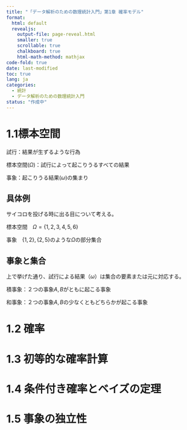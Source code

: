 ```yaml
---
title: "「データ解析のための数理統計入門」第1章 確率モデル"
format:
  html: default
  revealjs:
    output-file: page-reveal.html
    smaller: true
    scrollable: true
    chalkboard: true
    html-math-method: mathjax
code-fold: true
date: last-modified
toc: true
lang: ja
categories:
  - 統計
  - データ解析のための数理統計入門
status: "作成中"
---
```


# 1.1標本空間

試行：結果が生ずるような行為

標本空間($\Omega$)：試行によって起こりうるすべての結果

事象：起こりうる結果($\omega$)の集まり


## 具体例
サイコロを投げる時に出る目について考える。

標本空間　$\Omega=\{1,2,3,4,5,6\}$

事象　$\{1,2\},\{2,5\}$のような$\Omega$の部分集合

## 事象と集合

上で挙げた通り、試行による結果（$\omega$）は集合の要素または元に対応する。

積事象：２つの事象$A,B$がともに起こる事象

和事象：２つの事象$A,B$の少なくともどちらかが起こる事象

# 1.2 確率

# 1.3 初等的な確率計算

# 1.4 条件付き確率とベイズの定理

# 1.5 事象の独立性